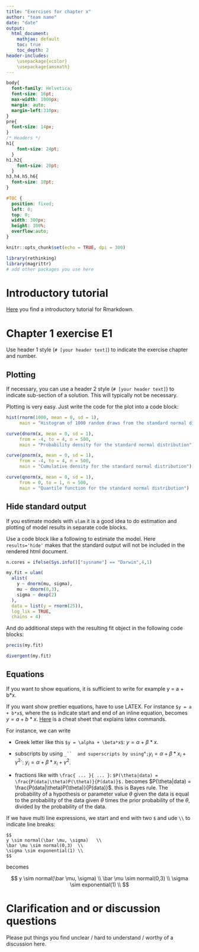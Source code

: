 ```yaml
---
title: "Exercises for chapter x"
author: "team name"
date: "date"
output:
  html_document: 
    mathjax: default
    toc: true
    toc_depth: 2
header-includes: 
    \usepackage{xcolor}
    \usepackage{amsmath}
---
```


```css
body{
  font-family: Helvetica;
  font-size: 16pt;
  max-width: 1000px;
  margin: auto;
  margin-left:310px;
}
pre{
  font-size: 14px;
}
/* Headers */
h1{
    font-size: 24pt;
  }
h1,h2{
    font-size: 20pt;
  }
h3,h4,h5,h6{
  font-size: 18pt;
}

#TOC {
  position: fixed;
  left: 0;
  top: 0;
  width: 300px;
  height: 100%;
  overflow:auto;
}
```

```r
knitr::opts_chunk$set(echo = TRUE, dpi = 300)

library(rethinking)
library(magrittr)
# add other packages you use here
```

# Introductory tutorial

[Here](https://ourcodingclub.github.io/tutorials/rmarkdown/) you find a introductory tutorial for Rmarkdown.

# Chapter 1 exercise E1

Use header 1 style (`# [your header text]`) to indicate the exercise chapter and number.

## Plotting

If necessary, you can use a header 2 style (`# [your header text]`) to indicate sub-section of a solution. This will typically not be necessary.

Plotting is very easy. Just write the code for the plot into a code block:

```r
hist(rnorm(1000, mean = 0, sd = 1),
     main = "Histogram of 1000 random draws from the standard normal distribution")
```

```r
curve(dnorm(x, mean = 0, sd = 1),
     from = -4, to = 4, n = 500,
     main = "Probability density for the standard normal distribution")
```

```r
curve(pnorm(x, mean = 0, sd = 1),
     from = -4, to = 4, n = 500,
     main = "Cumulative density for the standard normal distribution")
```

```r
curve(qnorm(x, mean = 0, sd = 1),
     from = 0, to = 1, n = 500,
     main = "Quantile function for the standard normal distribution")
```

## Hide standard output

If you estimate models with `ulam` it is a good idea to do estimation and plotting of model results in separate code blocks.

Use a code block like a following to estimate the model. Here `results='hide'` makes that the standard output will not be included in the rendered html document.

```r
n.cores = ifelse(Sys.info()["sysname"] == "Darwin",4,1)

my.fit = ulam(
  alist(
    y ~ dnorm(mu, sigma),
    mu ~ dnorm(0,3),
    sigma ~ dexp(2)
  ),
  data = list(y = rnorm(25)),
  log_lik = TRUE,
  chains = 4)
```

And do additional steps with the resulting fit object in the following code blocks:

```r
precis(my.fit)
```

```r
divergent(my.fit)
```

## Equations

If you want to show equations, it is sufficient to write for example y = a + b\*x.

If you want show prettier equations, have to use LATEX. For instance `$y = a + b*x$`, where the `$`s indicate start and end of an inline equation, becomes $y = a + b*x$. [Here](https://tilburgsciencehub.com/building-blocks/collaborate-and-share-your-work/write-your-paper/amsmath-latex-cheatsheet/) is a cheat sheet that explains latex commands.

For instance, we can write

-   Greek letter like this `$y = \alpha + \beta*x$`: $y = \alpha + \beta*x$.

-   subscripts by using ``` _``  and superscripts by using ```\^`;`$y_i = \alpha + \beta*x_i + \gamma^2$\`: $y_i = \alpha + \beta*x_i + \gamma^2$.

-   fractions like with `\frac{ ... }{ ... }`: `$P(\theta|data) = \frac{P(data|\theta)P(\theta)}{P(data)}$.` becomes $P(\theta|data) = \frac{P(data|\theta)P(\theta)}{P(data)}$. this is Bayes rule. The probability of a hypothesis or parameter value $\theta$ given the data is equal to the probability of the data given $\theta$ times the prior probability of the $\theta$, divided by the probability of the data.

If we have multi line expressions, we start and end with two `$` and ude `\\` to indicate line breaks:

    $$ 
    y \sim normal(\bar \mu, \sigma)   \\ 
    \bar \mu \sim normal(0,3)  \\ 
    \sigma \sim exponential(1) \\
    $$

becomes

$$ 
y \sim normal(\bar \mu, \sigma)   \\ 
\bar \mu \sim normal(0,3)  \\ 
\sigma \sim exponential(1) \\
$$

# Clarification and or discussion questions

Please put things you find unclear / hard to understand / worthy of a discussion here.
